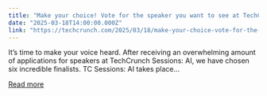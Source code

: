 ```yaml
---
title: "Make your choice! Vote for the speaker you want to see at TechCrunch Sessions: AI"
date: "2025-03-18T14:00:00.000Z"
link: "https://techcrunch.com/2025/03/18/make-your-choice-vote-for-the-speaker-you-want-to-see-at-techcrunch-sessions-ai/"
---
```


It’s time to make your voice heard. After receiving an overwhelming amount of applications for speakers at TechCrunch Sessions: AI, we have chosen six incredible finalists. TC Sessions: AI takes place...

[Read more](https://techcrunch.com/2025/03/18/make-your-choice-vote-for-the-speaker-you-want-to-see-at-techcrunch-sessions-ai/)
